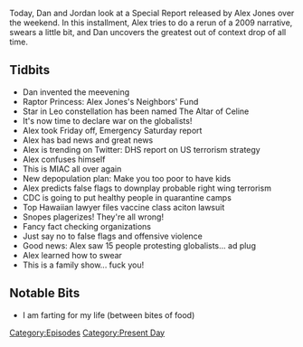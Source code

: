 {{DEFAULTSORT:
    #_EPISODE_0587:August 14, 2021
}}{{Episode
    | title           = August 14, 2021
    | caption         = Listen to this episode on [https://knowledgefight.libsyn.com/587-august-14-2021 Libsyn] [https://open.spotify.com/episode/7rt3vJYizQsYl4nGxo8TkB Spotify], Read the [[Transcript/587: August 14, 2021|Unofficial Transcript]]
    | episodeNumber   = 587
    | length          = 00:56:04
    | airDate         = August 18, 2021
    | coverageDate    = August 14, 2021
    | episodeType     = [[:Category:Present Day|Present Day]]
    | appearance      = [[Raptor Princess Alex Jones's Neighbors' Fence Fund]]
    | oocDrop         = I am farting for my life
    | previousEpisode = [[586: August 11-12, 2021]]
    | nextEpisode     = [[588: August 15, 2021]]
}}

{{Stub}}

Today, Dan and Jordan look at a Special Report released by Alex Jones over the weekend. In this installment, Alex tries to do a rerun of a 2009 narrative, swears a little bit, and Dan uncovers the greatest out of context drop of all time.

==Tidbits==

*Dan invented the meevening
*Raptor Princess: Alex Jones's Neighbors' Fund
*Star in Leo constellation has been named The Altar of Celine
*It's now time to declare war on the globalists!
*Alex took Friday off, Emergency Saturday report
*Alex has bad news and great news
*Alex is trending on Twitter: DHS report on US terrorism strategy
*Alex confuses himself
*This is MIAC all over again
*New depopulation plan: Make you too poor to have kids
*Alex predicts false flags to downplay probable right wing terrorism
*CDC is going to put healthy people in quarantine camps
*Top Hawaiian lawyer files vaccine class aciton lawsuit
*Snopes plagerizes! They're all wrong!
*Fancy fact checking organizations
*Just say no to false flags and offensive violence
*Good news: Alex saw 15 people protesting globalists... ad plug
*Alex learned how to swear
*This is a family show... fuck you!

==Notable Bits==

*I am farting for my life (between bites of food)

[[Category:Episodes]]
[[Category:Present Day]]
